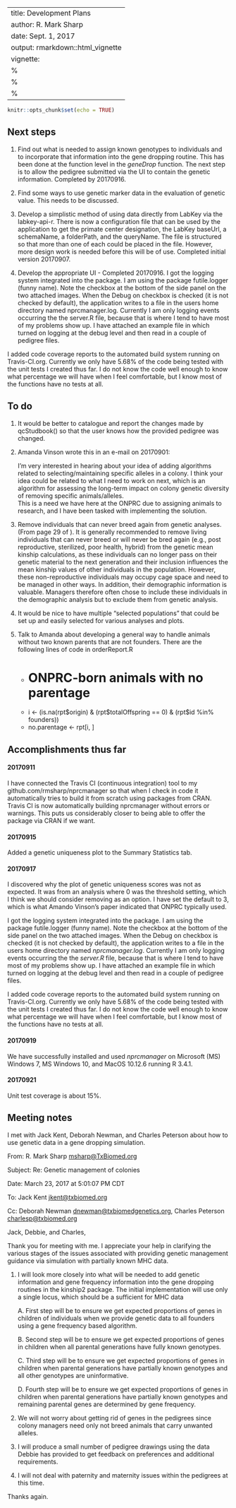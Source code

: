 ---
title: Development Plans
author: R. Mark Sharp
date: Sept. 1, 2017
output: rmarkdown::html_vignette
vignette:
%\VignetteEngine{knitr::knitr}
%\VignetteIndexEntry{Development Plans}
%\usepackage[UTF-8]{inputenc}
------

```r
knitr::opts_chunk$set(echo = TRUE)
```
## Next steps
1. Find out what is needed to assign known genotypes to individuals and to 
    incorporate that information into the gene dropping routine.
    This has been done at the function level in the _geneDrop_ function. 
    The next step is to allow the pedigree submitted via the UI to contain
    the genetic information. Completed by 20170916.
2. Find some ways to use genetic marker data in the evaluation of genetic 
   value. This needs to be discussed.
3. Develop a simplistic method of using data directly from LabKey via the 
   labkey-api-r. There is now a configuration file that can be used by 
   the application to get the primate center designation, the LabKey 
   baseUrl, a schemaName, a folderPath, and the queryName. 
   The file is structured so that more than one of each could be placed in the 
   file. However, more design work is needed before this will be of use. 
   Completed initial version 20170907.
 
4. Develop the appropriate UI - Completed 20170916.
I got the logging system integrated into the package. 
I am using the package futile.logger (funny name). Note the checkbox at the 
bottom of the side panel on the two attached images.
When the Debug on checkbox is checked (it is not checked by default), 
the application writes to a file in the users home directory named 
nprcmanager.log. Currently I am only logging events occurring the the 
server.R file, because that is where I tend to have most of my problems show up. 
I have attached an example file in which turned on logging at the debug level
and then read in a couple of pedigree files.

I added code coverage reports to the automated build system running on 
Travis-CI.org. Currently we only have 5.68% of the code being tested with the 
unit tests I created thus far. I do not know the code well enough to know what 
percentage we will have when I feel comfortable, but I know most of the 
functions have no tests at all.


## To do
1. It would be better to catalogue and report the changes made by qcStudbook()
   so that the user knows how the provided pedigree was changed.
2. Amanda Vinson wrote this in an e-mail on 20170901:
  
    I'm very interested in hearing about your idea of adding algorithms related 
    to selecting/maintaining specific alleles in a colony. 
    I think your idea could be related to what I need to work on next, 
    which is an algorithm for assessing the long-term impact on colony genetic 
    diversity of removing specific animals/alleles.  
    This is a need we have here at the ONPRC due to assigning animals to  
    research, and I have been tasked with implementing the solution.

3. Remove individuals that can never breed again from genetic analyses.
(From page 29 of \emph{PMx User Manual, version 1.0}).
It is generally recommended to remove living individuals that can never breed 
or will never be bred again (e.g., post reproductive, sterilized, poor health, 
hybrid) from the genetic mean kinship calculations, as these individuals can no 
longer pass on their genetic material to the next generation and their 
inclusion influences the mean kinship values of other individuals in the 
population. However, these non-reproductive individuals may occupy cage space 
and need to be managed in other ways. In addition, their demographic 
information is valuable. Managers therefore often chose to include these 
individuals in the demographic analysis but to exclude them from genetic 
analysis. 

4. It would be nice to have multiple "selected populations" that could be 
set up and easily selected for various analyses and plots.

5. Talk to Amanda about developing a general way to handle animals without 
two known parents that are not founders. There are the following lines of code
in orderReport.R

    *    # ONPRC-born animals with no parentage
    *    i <- (is.na(rpt\$origin) & (rpt\$totalOffspring == 0) & 
 (rpt\$id %in% founders))
    *    no.parentage <- rpt[i, ]


## Accomplishments thus far
#### 20170911

I have connected the Travis CI (continuous integration) tool to my 
github.com/rmsharp/nprcmanager so that when I check in code it automatically
tries to build it from scratch using packages from CRAN. Travis CI is now 
automatically building nprcmanager without errors or warnings. 
This puts us considerably closer to being able to offer the package via 
CRAN if we want.

#### 20170915
Added a genetic uniqueness plot to the Summary Statistics tab.


#### 20170917
I discovered why the plot of genetic uniqueness scores was not as expected. 
It was from an analysis where 0 was the threshold setting, which I think we 
should consider removing as an option. I have set the default to 3, 
which is what Amando Vinson's paper indicated that ONPRC typically used.

I got the logging system integrated into the package. 
I am using the package futile.logger (funny name). Note the checkbox at the 
bottom of the side panel on the two attached images. 
When the Debug on checkbox is checked (it is not checked by default), 
the application writes to a file in the users home directory named
_nprcmanager.log_. Currently I am only logging events occurring the the 
_server.R_ file, because that is where I tend to have most of my problems 
show up. I have attached an example file in which turned on logging at the 
debug level and then read in a couple of pedigree files.

I added code coverage reports to the automated build system running on 
Travis-CI.org. Currently we only have 5.68% of the code being tested with the 
unit tests I created thus far. I do not know the code well enough to know what 
percentage we will have when I feel comfortable, but I know most of the 
functions have no tests at all.

#### 20170919
We have successfully installed and used _nprcmanager_ on Microsoft (MS) 
Windows 7, MS Windows 10, and MacOS 10.12.6 running R 3.4.1.

#### 20170921
Unit test coverage is about 15%.

## Meeting notes

I met with Jack Kent, Deborah Newman, and Charles Peterson about how to use
genetic data in a gene dropping simulation.

From: R. Mark Sharp <msharp@TxBiomed.org>

Subject: Re: Genetic management of colonies

Date: March 23, 2017 at 5:01:07 PM CDT

To: Jack Kent <jkent@txbiomed.org>

Cc: Deborah Newman <dnewman@txbiomedgenetics.org>, 
Charles Peterson <charlesp@txbiomed.org>

Jack, Debbie, and Charles,

Thank you for meeting with me. I appreciate your help in clarifying the 
various stages of the issues associated with providing genetic management 
guidance via simulation with partially known MHC data. 

1. I will look more closely into what will be needed to add genetic 
information and gene frequency information into the gene dropping routines 
in the kinship2 package. The initial implementation will use only a single 
locus, which should be a sufficient for MHC data

	A. First step will be to ensure we get expected proportions of genes in 
	children of individuals when we provide genetic data to all founders using 
	a gene frequency based algorithm.

	B. Second step will be to ensure we get expected proportions of genes in 
	children when all parental generations have fully known genotypes.

	C. Third step will be to ensure we get expected proportions of genes in 
	children when parental generations have partially known genotypes and all 
	other genotypes are uninformative.

	D. Fourth step will be to ensure we get expected proportions of genes in 
	children when parental generations have partially known genotypes and 
	remaining parental genes are determined by gene frequency.

2. We will not worry about getting rid of genes in the pedigrees since colony 
managers need only not breed animals that carry unwanted alleles.

3. I will produce a small number of pedigree drawings using the data Debbie 
has provided to get feedback on preferences and additional requirements.

4. I will not deal with paternity and maternity issues within the pedigrees 
at this time.

Thanks again.

